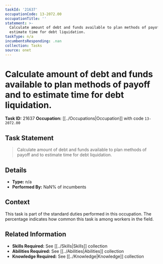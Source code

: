 ```yaml
---
taskId: '21637'
occupationCode: 13-2072.00
occupationTitle: ''
statement: >-
  Calculate amount of debt and funds available to plan methods of payoff and to
  estimate time for debt liquidation.
taskType: n/a
incumbentsResponding: .nan
collection: Tasks
source: onet
---
```

# Calculate amount of debt and funds available to plan methods of payoff and to estimate time for debt liquidation.

**Task ID:** 21637
**Occupation:** [[../Occupations|Occupation]] with code `13-2072.00`

## Task Statement

> Calculate amount of debt and funds available to plan methods of payoff and to estimate time for debt liquidation.

## Details

- **Type:** n/a
- **Performed By:** NaN% of incumbents

## Context

This task is part of the standard duties performed in this occupation. The percentage indicates how common this task is among workers in the field.

## Related Information

- **Skills Required:** See [[../Skills|Skills]] collection
- **Abilities Required:** See [[../Abilities|Abilities]] collection
- **Knowledge Required:** See [[../Knowledge|Knowledge]] collection
